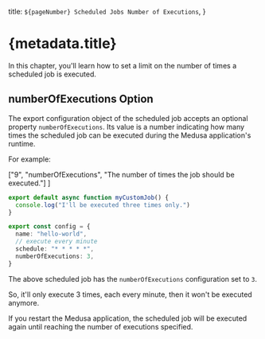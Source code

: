   title: `${pageNumber} Scheduled Jobs Number of Executions`,
}

# {metadata.title}

In this chapter, you'll learn how to set a limit on the number of times a scheduled job is executed.

## numberOfExecutions Option

The export configuration object of the scheduled job accepts an optional property `numberOfExecutions`. Its value is a number indicating how many times the scheduled job can be executed during the Medusa application's runtime.

For example:

  ["9", "numberOfExecutions", "The number of times the job should be executed."]
]

```ts highlights={highlights}
export default async function myCustomJob() {
  console.log("I'll be executed three times only.")
}

export const config = {
  name: "hello-world",
  // execute every minute
  schedule: "* * * * *",
  numberOfExecutions: 3,
}
```

The above scheduled job has the `numberOfExecutions` configuration set to `3`.

So, it'll only execute 3 times, each every minute, then it won't be executed anymore.

<Note>

If you restart the Medusa application, the scheduled job will be executed again until reaching the number of executions specified.

</Note>
